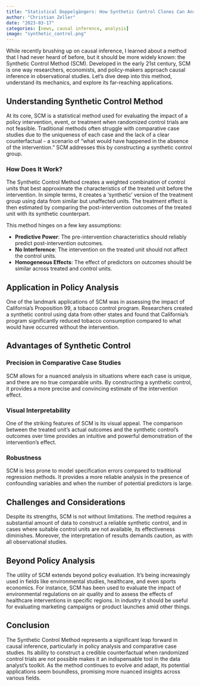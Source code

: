```yaml
---
title: "Statistical Doppelgängers: How Synthetic Control Clones Can Answear Causal Questions"
author: "Christian Zeller"
date: "2023-03-17"
categories: [news, causal inference, analysis]
image: "synthetic_control.png"
---
```


While recently brushing up on causal inference, I learned about a method that I had never heard of before, but it should be more widely known: the Synthetic Control Method (SCM). Developed in the early 21st century, SCM is one way researchers, economists, and policy-makers approach causal inference in observational studies. Let's dive deep into this method, understand its mechanics, and explore its far-reaching applications.

## Understanding Synthetic Control Method

At its core, SCM is a statistical method used for evaluating the impact of a policy intervention, event, or treatment when randomized control trials are not feasible. Traditional methods often struggle with comparative case studies due to the uniqueness of each case and the lack of a clear counterfactual - a scenario of "what would have happened in the absence of the intervention." SCM addresses this by constructing a synthetic control group.

### How Does It Work?

The Synthetic Control Method creates a weighted combination of control units that best approximate the characteristics of the treated unit before the intervention. In simple terms, it creates a 'synthetic' version of the treatment group using data from similar but unaffected units. The treatment effect is then estimated by comparing the post-intervention outcomes of the treated unit with its synthetic counterpart.

This method hinges on a few key assumptions:

- **Predictive Power**: The pre-intervention characteristics should reliably predict post-intervention outcomes.
- **No Interference**: The intervention on the treated unit should not affect the control units.
- **Homogeneous Effects**: The effect of predictors on outcomes should be similar across treated and control units.

## Application in Policy Analysis

One of the landmark applications of SCM was in assessing the impact of California's Proposition 99, a tobacco control program. Researchers created a synthetic control using data from other states and found that California’s program significantly reduced tobacco consumption compared to what would have occurred without the intervention.

## Advantages of Synthetic Control

### Precision in Comparative Case Studies

SCM allows for a nuanced analysis in situations where each case is unique, and there are no true comparable units. By constructing a synthetic control, it provides a more precise and convincing estimate of the intervention effect.

### Visual Interpretability

One of the striking features of SCM is its visual appeal. The comparison between the treated unit’s actual outcomes and the synthetic control’s outcomes over time provides an intuitive and powerful demonstration of the intervention's effect.

### Robustness

SCM is less prone to model specification errors compared to traditional regression methods. It provides a more reliable analysis in the presence of confounding variables and when the number of potential predictors is large.

## Challenges and Considerations

Despite its strengths, SCM is not without limitations. The method requires a substantial amount of data to construct a reliable synthetic control, and in cases where suitable control units are not available, its effectiveness diminishes. Moreover, the interpretation of results demands caution, as with all observational studies.

## Beyond Policy Analysis

The utility of SCM extends beyond policy evaluation. It's being increasingly used in fields like environmental studies, healthcare, and even sports economics. For instance, SCM has been used to evaluate the impact of environmental regulations on air quality and to assess the effects of healthcare interventions in specific regions. In industry it should be useful for evaluating marketing campaigns or product launches amid other things.

## Conclusion

The Synthetic Control Method represents a significant leap forward in causal inference, particularly in policy analysis and comparative case studies. Its ability to construct a credible counterfactual when randomized control trials are not possible makes it an indispensable tool in the data analyst's toolkit. As the method continues to evolve and adapt, its potential applications seem boundless, promising more nuanced insights across various fields. 

